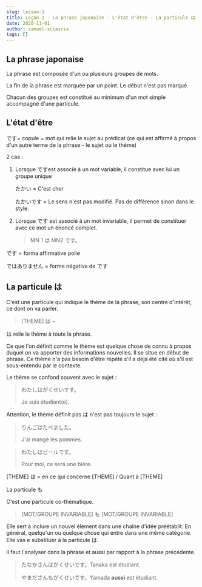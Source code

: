 ```yaml
---
slug: lesson-1
title: Leçon 1 - La phrase japonaise - L'état d'être - La particule は - La particule も
date: 2020-11-01
author: samuel-sciascia
tags: []
---
```

## La phrase japonaise

La phrase est composée d'un ou plusieurs groupes de mots.

La fin de la phrase est marquée par un point. Le début n'est pas marqué.

Chacun des groupes est constitué au minimum d'un mot simple accompagné d'une particule.

## L'état d'être

です= copule = mot qui relie le sujet au prédicat (ce qui est affirmé à propos d'un autre terme de la phrase - le sujet ou le thème)

2 cas :

1. Lorsque ですest associé à un mot variable, il constitue avec lui un groupe unique 

   たかい = C'est cher 

   たかいです = Le sens n'est pas modifié. Pas de différence sinon dans le style.
2. Lorsque です est associé à un mot invariable, il permet de constituer avec ce mot un énoncé complet.

   > MN 1 は MN2 です。

です = forma affirmative polie

ではありません = forme négative de です

## La particule は

C'est une particule qui indique le thème de la phrase, son centre d'intérêt, ce dont on va parler.

> \[THEME] は ~

は relie le thème à toute la phrase.

Ce que l'on définit comme le thème est quelque chose de connu à propos duquel on va apporter des informations nouvelles. Il se situe en début de phrase. Ce thème n'a pas besoin d'être répété s'il a déjà été cité où s'il est sous-entendu par le contexte.

Le thème se confond souvent avec le sujet :

> わたしはがくせいです。
>
> Je suis étudiant(e).

Attention, le thème définit pas は n'est pas toujours le sujet :

> りんごはたべました。
>
> J'ai mangé les pommes.



> わたしはビールです。
>
> Pour moi, ce sera une bière.

\[THEME] は = en ce qui concerne \[THEME] / Quant à \[THEME]

La particule も

C'est une particule co-thématique.

> \[MOT/GROUPE INVARIABLE] も \[MOT/GROUPE INVARIABLE]

Elle sert à inclure un nouvel élément dans une chaîne d'idée préétablit. En général, quelqu'un ou quelque chose qui entre dans une même catégorie. Elle vas e substituer à la particule は. 

Il faut l'analyser dans la phrase et aussi par rapport à la phrase précédente.

> たなかさんはがくせいです。Tanaka est étudiant.
>
> やまださんもがくせいです。Yamada **aussi** est étudiant.